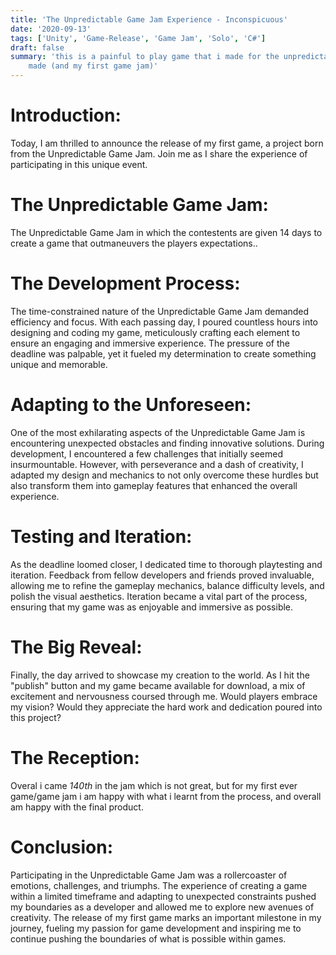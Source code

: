```yaml
---
title: 'The Unpredictable Game Jam Experience - Inconspicuous'
date: '2020-09-13'
tags: ['Unity', 'Game-Release', 'Game Jam', 'Solo', 'C#']
draft: false
summary: 'this is a painful to play game that i made for the unpredictable game jam and is also the first game I have ever 
    made (and my first game jam)'
---
```

# Introduction:
Today, I am thrilled to announce the release of my first game, a project born from the Unpredictable Game Jam. 
Join me as I share the experience of participating in this unique event.

# The Unpredictable Game Jam:
The Unpredictable Game Jam in which the contestents are given 14 days to create a game that outmaneuvers the 
players expectations..

# The Development Process:
The time-constrained nature of the Unpredictable Game Jam demanded efficiency and focus. With each passing day, 
I poured countless hours into designing and coding my game, meticulously crafting each element to ensure an 
engaging and immersive experience. The pressure of the deadline was palpable, yet it fueled my determination 
to create something unique and memorable.

# Adapting to the Unforeseen:
One of the most exhilarating aspects of the Unpredictable Game Jam is encountering unexpected obstacles and 
finding innovative solutions. During development, I encountered a few challenges that initially seemed insurmountable. 
However, with perseverance and a dash of creativity, I adapted my design and mechanics to not only overcome 
these hurdles but also transform them into gameplay features that enhanced the overall experience.

# Testing and Iteration:
As the deadline loomed closer, I dedicated time to thorough playtesting and iteration. Feedback from fellow 
developers and friends proved invaluable, allowing me to refine the gameplay mechanics, balance difficulty levels, 
and polish the visual aesthetics. Iteration became a vital part of the process, ensuring that my game was as 
enjoyable and immersive as possible.

# The Big Reveal:
Finally, the day arrived to showcase my creation to the world. As I hit the "publish" button and my game 
became available for download, a mix of excitement and nervousness coursed through me. Would players embrace my 
vision? Would they appreciate the hard work and dedication poured into this project?

# The Reception:
Overal i came *140th* in the jam which is not great, but for my first ever game/game jam i am happy
with what i learnt from the process, and overall am happy with the final product.

# Conclusion:
Participating in the Unpredictable Game Jam was a rollercoaster of emotions, challenges, and triumphs. The 
experience of creating a game within a limited timeframe and adapting to unexpected constraints pushed my boundaries 
as a developer and allowed me to explore new avenues of creativity. The release of my first game marks an important 
milestone in my journey, fueling my passion for game development and inspiring me to continue pushing the boundaries 
of what is possible within games.